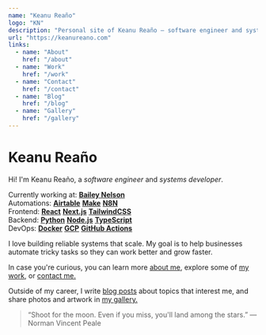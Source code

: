 ```yaml
---
name: "Keanu Reaño"
logo: "KN"
description: "Personal site of Keanu Reaño — software engineer and systems developer."
url: "https://keanureano.com"
links:
  - name: "About"
    href: "/about"
  - name: "Work"
    href: "/work"
  - name: "Contact"
    href: "/contact"
  - name: "Blog"
    href: "/blog"
  - name: "Gallery"
    href: "/gallery"
---
```


# Keanu Reaño

Hi! I'm Keanu Reaño, a _software engineer_ and _systems developer_.

Currently working at: [**Bailey Nelson**](https://baileynelson.com.au)\
Automations: [**Airtable**](https://airtable.com) [**Make**](https://make.com) [**N8N**](https://n8n.io)  
Frontend: [**React**](https://react.dev) [**Next.js**](https://nextjs.org) [**TailwindCSS**](https://tailwindcss.com)  
Backend: [**Python**](https://www.python.org) [**Node.js**](https://nodejs.org) [**TypeScript**](https://www.typescriptlang.org)  
DevOps: [**Docker**](https://www.docker.com) [**GCP**](https://cloud.google.com) [**GitHub Actions**](https://github.com/features/actions)

I love building reliable systems that scale.
My goal is to help businesses automate tricky tasks so they can work better and grow faster.

In case you're curious, you can learn more [about me](/about), explore some of [my work](/work), or [contact me.](/contact)

Outside of my career, I write [blog posts](/blog) about topics that interest me, and share photos and artwork in [my gallery.](/gallery)

> “Shoot for the moon. Even if you miss, you'll land among the stars.”
> — Norman Vincent Peale
